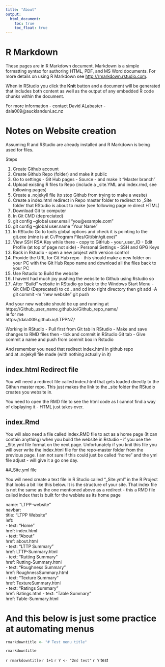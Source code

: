 ---
title: "About"
output:
  html_document:
    toc: true
    toc_float: true
---

# R Markdown

These pages are in R Markdown document. Markdown is a simple formatting syntax for authoring HTML, PDF, and MS Word documents. For more details on using R Markdown see <http://rmarkdown.rstudio.com>.

When in RStudio you click the **Knit** button and a document will be generated that includes both content as well as the output of any embedded R code chunks within the document. 

For more information - contact David ALabaster - dala009@aucklanduni.ac.nz

# Notes on Website creation

Assuming R and RStudio are already installed and R Markdown is being used for files.

Steps

(@) Create Github account
(@) Create Github Repo (folder) and make it public
(@) Go to settings - Git Hub pages - Source - and make it "Master branch"
(@) Upload existing R files to Repo (include a _site.YML and index.rmd, see following pages)
(@) Create a .nojekyll file (to stop Github from trying to make a wesite)
(@) Create a index.html redirect in Repo master folder to redirect to _Site folder that RStudio is about to make (see following page re direct HTML)
(@) Download Git to computer
(@) In Git CMD (depreciated)
(@)  git config --global user.email "you@example.com"
(@)  git config --global user.name "Your Name"
(@) In RStudio Go to tools global options and check it is pointing to the git.exe (mine is at C:/Program Files/Git/bin/git.exe)"
(@) View SSH RSA Key while there - copy to GitHub - your_user_ID - Edit Profile (at top of page not side) - Personal Settings - SSH and GPG Keys
(@) Back in Rstudio - open a new project with version control 
(@) Provide the URL for Git Hub repo - this should make a new folder on your PC with the Git Hub Repo name and download all the files back to your PC
(@) Use Rstudio to Build the website
(@) I havent had much joy pushing the website to Github using Rstudio so 
(@) After "Build" website in RStudio go back to the Windows Start Menu - Git CMD (Deprecated) to cd.. and cd into right directory then
git add -A
git commit -m "new website"
git push

And your new website should be up and running at   
https://Github_user_name.github.io/Github_repo_name/  
ie for me   
https://dala009.github.io/LTPPNZ/  


Working in RStudio
- Pull first from Git tab in RStudio
- Make and save changes to RMD files then
- tick and commit in RStudio Git tab
- Give commit a name and push from commit box in Rstudio


And remember you need that redirect index.html in github repo   
and at .nojekyll file made (with nothing actually in it)  


## index.html Redirect file 

You will need a redirect file called index.html that gets loaded directly to the Githun master repo.  This just makes the link to the _site folder the RStudio creates you website in.  

You need to open the RMD file to see the html code as I cannot find a way of displaying it - HTML just takes over.


<html>  
  
<head>  
  
<title>Redirecting to LTPP Data site</title>  
  
<meta http-equiv="refresh" content="1; URL=https://dala009.github.io/LTPPNZ/_site">  
  
<meta name="keywords" content="automatic redirection">  
  
</head>  



## index.Rmd

You will also need a file called index.RMD file to act as a home page (It can contain anything)  when you build the website in Rstudio - if you use the _Site.yml file format on the next page.  Unfortunately if you knit this file you will over write the index.html file for the repo-master folder from the previous page.  I am not sure if this could just be called "home" and the yml file adjust - will give it a go one day.    


##_Site.yml file

You will need create a text file in R Studio called "_Site.yml" in the R Project that looks a bit like this below.  It is the structure of your site. 
That index file is not the same as the one mentioned above as a redirect - this a RMD file called index that is built for the webiste as its home page  

name: "LTPP-website"  
navbar:  
  title: "LTPP Website"  
  left:  
    - text: "Home"  
      href: index.html  
    - text: "About"  
      href: about.html  
    - text: "LTTP Summary"  
      href: LTTP-Summary.html  
    - text: "Rutting Summary"  
      href: Rutting-Summary.html  
    - text: "Roughness Summary"  
      href: RoughnessSummary.html  
    - text: "Texture Summary"  
      href: TextureSummary.html  
    - text: "Ratings Summary"  
      href: Ratings.html
    - text: "Table Summary"  
      href: Table-Summary.html  



# And this below is just some practice at automating menus

```{r}

rmarkdowntitle <- "# Test menu title"

rmarkdowntitle

```

`r rmarkdowntitle`
`r 1+1`
`r Y <- "2nd test"`
`r Y `
test